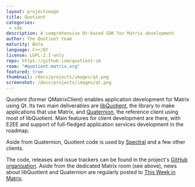 ```yaml
---
layout: projectimage
title: Quotient
categories: 
 - sdk
description: A comprehensive Qt-based SDK for Matrix development
author: The Quotient team
maturity: Beta
language: C++/Qt
license: LGPL-2.1-only
repo: https://github.com/quotient-im
room: "#quotient:matrix.org"
featured: true
thumbnail: /docs/projects/images/qt.png
screenshot: /docs/projects/images/qt.png
---
```


Quotient (former QMatrixClient) enables application development for Matrix using Qt. Its two main deliverables are [libQuotient](https://github.com/quotient-im/libQuotient), the library to make applications that use Matrix, and [Quaternion](/docs/projects/client/quaternion), the reference client using most of libQuotient. Main features for client development are there, with E2EE and support of full-fledged application services development in the roadmap.

Aside from Quaternion, Quotient code is used by [Spectral](/docs/projects/client/spectral) and a few other clients. 

The code, releases and issue trackers can be found in the project's [GitHub organisation](https://github.com/quotient-im). Aside from the dedicated Matrix room (see above), news about libQuotient and Quaternion are regularly posted to [This Week in Matrix](/blog/category/this-week-in-matrix/).
